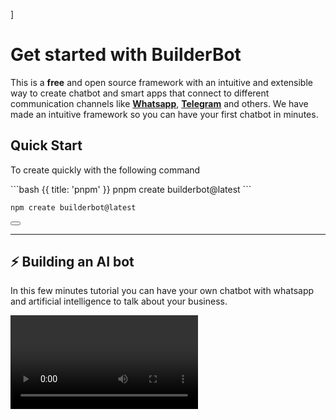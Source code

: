 
]

<HeroPattern />

# Get started with BuilderBot

This is a __free__ and open source framework with an intuitive and extensible way to create chatbot and smart apps that connect to different communication channels like __[Whatsapp](/plugins/telegram)__, __[Telegram](/plugins/telegram)__ and others.
We have made an intuitive framework so you can have your first chatbot in minutes.


## Quick Start
To create quickly with the following command

<CodeGroup>
```bash {{ title: 'pnpm' }}
pnpm create builderbot@latest
```

```bash {{ title: 'npm' }}
npm create builderbot@latest
```
</CodeGroup>


<div className="not-prose aling-block">
  <Button
    href="/quickstart#install"
    variant="text"
    arrow="right"
    children="Installation and requirements"
  />
</div>


---

## ⚡ Building an AI bot

In this few minutes tutorial you can have your own chatbot with whatsapp and artificial intelligence to talk about your business.

<Video label="Learn how to create a bot with the new open ai assistants" yt="SfYvU3bOMcM" />

<div className="not-prose aling-block">
  <Button
    href="https://github.com/leifermendez/builderbot-openai-assistants"
    target="_blank"
    variant="text"
    arrow="right"
    children="Code repository"
  />
</div>

---

## Quick Example {{ anchor: false }}

In this example we can see the basis of a simple bot which responds to the keywords sent by a user, the words are: `info, hello, hi`. You can see how to create the bot and implement the [flows](/concepts#flow).

<CodeGroup>
```ts {{ title: 'main.ts' }}
import { createBot, createProvider, createFlow, addKeyword, MemoryDB } from '@builderbot/bot'
import { BaileysProvider } from '@builderbot/provider-baileys'

const welcomeFlow = addKeyword<BaileysProvider, MemoryDB>(['hello', 'hi'])
    .addAnswer('Ey! welcome')
    .addAnswer(`Send image from URL`, { media: 'https://i.imgur.com/0HpzsEm.png' })

const main = async () => {

    const adapterDB = new MemoryDB()
    const adapterFlow = createFlow([welcomeFlow])
    const adapterProvider = createProvider(BaileysProvider)

    const { handleCtx, httpServer } = await createBot({
        flow: adapterFlow,
        provider: adapterProvider,
        database: adapterDB,
    })

    httpServer(3000)

    adapterProvider.server.post('/v1/messages', handleCtx(async (bot, req, res) => {
        const { number, message } = req.body
        await bot.sendMessage(number, message, {})
        return res.end('send')
    }))
}

main()
```

```js {{ title: 'main.js' }}
const { createBot, createProvider, createFlow, addKeyword, MemoryDB } = require('@builderbot/bot')
const { BaileysProvider } = require('@builderbot/bot')

/** send static messages */
const welcomeFlow = addKeyword(['hello', 'hi']).addAnswer('Ey! welcome')

/** send dynamic message from db or other sources */
const infoFlow = addKeyword('info')
    .addAction(async (ctx, { flowDynamic }) => {
        await flowDynamic(`Welcome ${ctx.name}`)
    })

/** initialization bot */
const main = async () => {

    const adapterDB = new MemoryDB()
    const adapterFlow = createFlow([welcomeFlow, infoFlow])
    const adapterProvider = createProvider(BaileysProvider)

    adapterProvider.initHttpServer(3000)

    await createBot({
        flow: adapterFlow,
        provider: adapterProvider,
        database: adapterDB,
    })
}

main()

```
</CodeGroup>

---

<Guides />

<Resources />